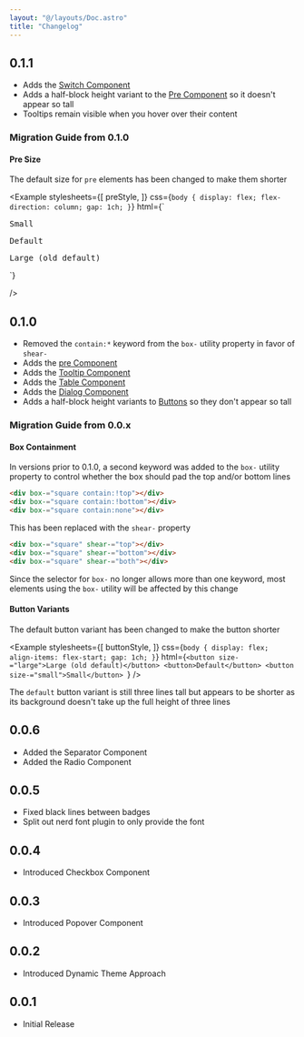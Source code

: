 ```yaml
---
layout: "@/layouts/Doc.astro"
title: "Changelog"
---
```



## 0.1.1

- Adds the [Switch Component](/components/switch)
- Adds a half-block height variant to the [Pre Component](/components/pre) so it doesn't appear so tall
- Tooltips remain visible when you hover over their content

### Migration Guide from 0.1.0

#### Pre Size

The default size for `pre` elements has been changed to make them shorter

<Example 
    stylesheets={[
        preStyle, 
    ]}
    css={`body {
    display: flex;
    flex-direction: column;
    gap: 1ch;
}`}
    html={`<pre size-="small">Small</pre>
<pre>Default</pre>
<pre size-="large">Large (old default)</pre>`}
/>

## 0.1.0

- Removed the `contain:*` keyword from the `box-` utility property in favor of `shear-`
- Adds the [pre Component](/components/pre)
- Adds the [Tooltip Component](/components/tooltip)
- Adds the [Table Component](/components/table)
- Adds the [Dialog Component](/components/dialog)
- Adds a half-block height variants to [Buttons](/components/button) so they don't appear so tall

### Migration Guide from 0.0.x

#### Box Containment

In versions prior to 0.1.0, a second keyword was added to the `box-` utility property to control whether the box should pad the top and/or bottom lines

```html
<div box-="square contain:!top"></div>
<div box-="square contain:!bottom"></div>
<div box-="square contain:none"></div>
```

This has been replaced with the `shear-` property

```html
<div box-="square" shear-="top"></div>
<div box-="square" shear-="bottom"></div>
<div box-="square" shear-="both"></div>
```

Since the selector for `box-` no longer allows more than one keyword, most elements using the `box-` utility will be affected by this change

#### Button Variants

The default button variant has been changed to make the button shorter

<Example 
    stylesheets={[
        buttonStyle, 
    ]}
    css={`body {
    display: flex;
    align-items: flex-start;
    gap: 1ch;
}`}
    html={`<button size-="large">Large (old default)</button>
<button>Default</button>
<button size-="small">Small</button>
`}
/>

The `default` button variant is still three lines tall but appears to be shorter as its background doesn't take up the full height of three lines

## 0.0.6

- Added the Separator Component
- Added the Radio Component

## 0.0.5

- Fixed black lines between badges
- Split out nerd font plugin to only provide the font

## 0.0.4

- Introduced Checkbox Component

## 0.0.3

- Introduced Popover Component

## 0.0.2

- Introduced Dynamic Theme Approach

## 0.0.1

- Initial Release
